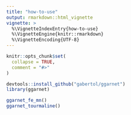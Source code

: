 ```yaml
---
title: "how-to-use"
output: rmarkdown::html_vignette
vignette: >
  %\VignetteIndexEntry{how-to-use}
  %\VignetteEngine{knitr::rmarkdown}
  %\VignetteEncoding{UTF-8}
---
```


```r
knitr::opts_chunk$set(
  collapse = TRUE,
  comment = "#>"
)
```


```r
devtools::install_github("gabertol/ggarnet")
library(ggarnet)
```

```r
ggarnet_fe_mn()
ggarnet_tourmaline()
```

